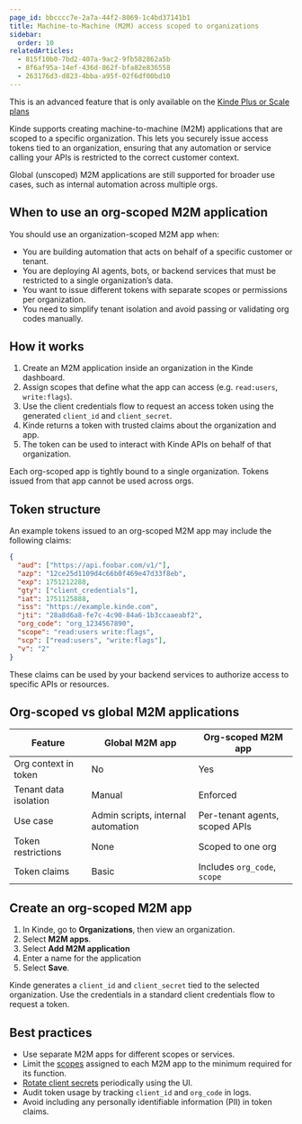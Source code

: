 ```yaml
---
page_id: bbcccc7e-2a7a-44f2-8069-1c4bd37141b1
title: Machine-to-Machine (M2M) access scoped to organizations
sidebar:
  order: 10
relatedArticles:
  - 815f10b0-7bd2-407a-9ac2-9fb582862a5b
  - 8f6af95a-14ef-436d-862f-bfa82e836558
  - 263176d3-d823-4bba-a95f-02f6df00bd10
---
```


<Aside type="upgrade">

This is an advanced feature that is only available on the [Kinde Plus or Scale plans](https://kinde.com/pricing/)

</Aside>

Kinde supports creating machine-to-machine (M2M) applications that are scoped to a specific organization. This lets you securely issue access tokens tied to an organization, ensuring that any automation or service calling your APIs is restricted to the correct customer context.

Global (unscoped) M2M applications are still supported for broader use cases, such as internal automation across multiple orgs.

## When to use an org-scoped M2M application

You should use an organization-scoped M2M app when:

- You are building automation that acts on behalf of a specific customer or tenant.
- You are deploying AI agents, bots, or backend services that must be restricted to a single organization’s data.
- You want to issue different tokens with separate scopes or permissions per organization.
- You need to simplify tenant isolation and avoid passing or validating org codes manually.

## How it works

1. Create an M2M application inside an organization in the Kinde dashboard.
2. Assign scopes that define what the app can access (e.g. `read:users`, `write:flags`).
3. Use the client credentials flow to request an access token using the generated `client_id` and `client_secret`.
4. Kinde returns a token with trusted claims about the organization and app.
5. The token can be used to interact with Kinde APIs on behalf of that organization.

Each org-scoped app is tightly bound to a single organization. Tokens issued from that app cannot be used across orgs.

## Token structure

An example tokens issued to an org-scoped M2M app may include the following claims:

```json
{
  "aud": ["https://api.foobar.com/v1/"],
  "azp": "12ce25d1109d4c66b0f469e47d33f8eb",
  "exp": 1751212288,
  "gty": ["client_credentials"],
  "iat": 1751125888,
  "iss": "https://example.kinde.com",
  "jti": "28a8d6a8-fe7c-4c90-84a6-1b3ccaaeabf2",
  "org_code": "org_1234567890",
  "scope": "read:users write:flags",
  "scp": ["read:users", "write:flags"],
  "v": "2"
}
```

These claims can be used by your backend services to authorize access to specific APIs or resources.

## Org-scoped vs global M2M applications

| Feature               | Global M2M app                     | Org-scoped M2M app             |
| --------------------- | ---------------------------------- | ------------------------------ |
| Org context in token  | No                                 | Yes                            |
| Tenant data isolation | Manual                             | Enforced                       |
| Use case              | Admin scripts, internal automation | Per-tenant agents, scoped APIs |
| Token restrictions    | None                               | Scoped to one org              |
| Token claims          | Basic                              | Includes `org_code`, `scope`   |

## Create an org-scoped M2M app

1. In Kinde, go to **Organizations**, then view an organization.
2. Select **M2M apps**.
3. Select **Add M2M application**
4. Enter a name for the application
5. Select **Save**.

Kinde generates a `client_id` and `client_secret` tied to the selected organization.
Use the credentials in a standard client credentials flow to request a token.

## Best practices

- Use separate M2M apps for different scopes or services.
- Limit the [scopes](https://docs.kinde.com/developer-tools/your-apis/custom-api-scopes/) assigned to each M2M app to the minimum required for its function.
- [Rotate client secrets](https://docs.kinde.com/build/applications/rotate-client-secret/) periodically using the UI.
- Audit token usage by tracking `client_id` and `org_code` in logs.
- Avoid including any personally identifiable information (PII) in token claims.
